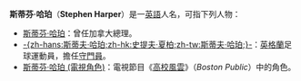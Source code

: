 {{noteTA
|1=zh-hans:斯蒂芬;zh-hk:史提芬;zh-tw:史蒂芬;
|2=zh-hans:斯蒂芬·哈珀;zh-hk:史提芬·夏柏;zh-tw:史蒂芬·哈伯;
}}

'''斯蒂芬·哈珀'''（'''Stephen Harper'''）是一[[英語|英語]]人名，可指下列人物：

* [[斯蒂芬·哈珀|斯蒂芬·哈珀]]：曾任加拿大總理。
* [[史提夫·夏柏|-{zh-hans:斯蒂夫·哈珀;zh-hk:史提夫·夏柏;zh-tw:斯蒂夫·哈珀;}-]]：[[英格蘭|英格蘭]]足球運動員，擔任[[守門員|守門員]]。
* [[斯蒂芬·哈珀_(電視角色)|斯蒂芬·哈珀 (電視角色)]]：電視節目《[[高校風雲_(電視劇)|高校風雲]]》（''Boston Public''）中的角色。

{{Disambiguation|Cat=五字人名译名消歧义}}